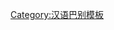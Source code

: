 {{User language-4|gan|該個人個'''[[:Category:gan 使用者|贛語]]話得[[:Category:gan-4 使用者|着真喫價]]'''。|贛語|13|9}}
<noinclude>
[[Category:汉语巴别模板]]
</noinclude>
